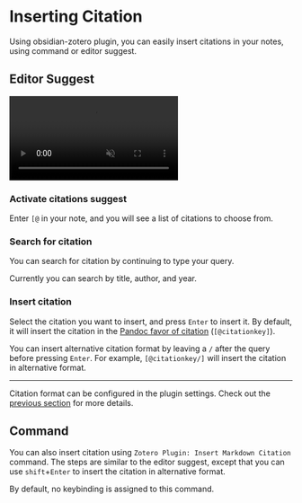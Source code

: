 
# Inserting Citation

Using obsidian-zotero plugin, you can easily insert citations in your notes, using command or editor suggest.

## Editor Suggest

<video autoPlay loop muted playsInline width="300">
  <source src="/img/citation-insert-editor.mp4" type="video/mp4" />
  <Image
    src="/img/citation-insert-editor.gif"
    alt="citation insert with editor suggest"
    width="200"
    height="0"
  />
</video>

<Steps>

### Activate citations suggest

Enter `[@` in your note, and you will see a list of citations to choose from.

### Search for citation

You can search for citation by continuing to type your query.

Currently you can search by title, author, and year.

### Insert citation

Select the citation you want to insert, and press `Enter` to insert it. By default, it will insert the citation in the [Pandoc favor of citation](https://pandoc.org/MANUAL.html#extension-citations) (`[@citationkey]`).

You can insert alternative citation format by leaving a `/` after the query before pressing `Enter`. For example, `[@citationkey/]` will insert the citation in alternative format.

---



</Steps>

Citation format can be configured in the plugin settings. Check out the [previous section](/getting-started/basic-usage/template-config) for more details.

## Command

You can also insert citation using `Zotero Plugin: Insert Markdown Citation` command.
The steps are similar to the editor suggest, except that you can use `shift`+`Enter` to insert the citation in alternative format.

By default, no keybinding is assigned to this command. 